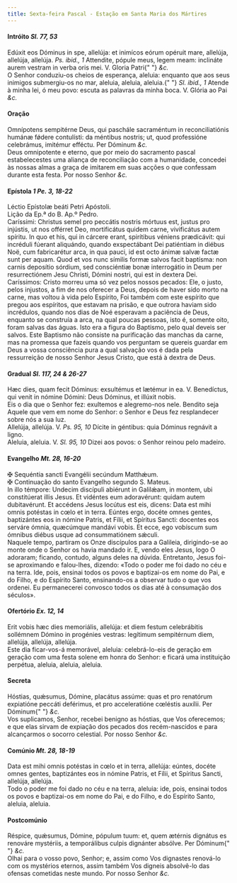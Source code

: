 ```yaml
---
title: Sexta-feira Pascal - Estação em Santa Maria dos Mártires
---
```


<h4 class="text-center">
  Intróito <em>Sl. 77, 53</em>
</h4>
<div class="grid grid-cols-2 gap-5">
  <div class="col-6 dropcaps text-justify">
    Edúxit eos Dóminus in spe, allelúja: et inimícos eórum opéruit mare,
    allelúja, allelúja, allelúja. <em>Ps. ibid., 1</em> Attendite, pópule meus,
    legem meam: inclináte aurem vestram in verba oris mei. V. Gloria Patri{" "}
    <em>&c.</em>
  </div>
  <div class="col-6 dropcaps text-justify">
    O Senhor conduziu-os cheios de esperança, aleluia: enquanto que aos seus
    inimigos submergiu-os no mar, aleluia, aleluia, aleluia.{" "}
    <em>Sl. ibid., 1</em> Atende à minha lei, ó meu povo: escuta as palavras da
    minha boca. V. Glória ao Pai <em>&c.</em>
  </div>
</div>

<h4 class="text-center">Oração</h4>
<div class="grid grid-cols-2 gap-5">
  <div class="col-6 dropcaps text-justify">
    Omnípotens sempitérne Deus, qui paschále sacraméntum in reconciliatiónis
    humánæ fǿdere contulísti: da méntibus nostris; ut, quod professióne
    celebrámus, imitémur efféctu. Per Dóminum <em>&c.</em>
  </div>
  <div class="col-6 dropcaps text-justify">
    Deus omnipotente e eterno, que por meio do sacramento pascal estabelecestes
    uma aliança de reconciliação com a humanidade, concedei às nossas almas a
    graça de imitarem em suas acções o que confessam durante esta festa. Por
    nosso Senhor <em>&c.</em>
  </div>
</div>

<h4 class="text-center">
  Epístola <em>1 Pe. 3, 18-22</em>
</h4>
<div class="grid grid-cols-2 gap-5">
  <div class="col-6 text-justify">Léctio Epístolæ beáti Petri Apóstoli.</div>
  <div class="col-6 text-justify">Lição da Ep.ª do B. Ap.º Pedro.</div>
  <div class="col-6 dropcaps text-justify">
    Caríssimi: Christus semel pro peccátis nostris mórtuus est, justus pro
    injústis, ut nos offérret Deo, mortificátus quidem carne, vivificátus autem
    spíritu. In quo et his, qui in cárcere erant, spirítibus véniens prædicávit:
    qui incréduli fúerant aliquándo, quando exspectábant Dei patiéntiam in
    diébus Noë, cum fabricarétur arca, in qua pauci, id est octo ánimæ salvæ
    factæ sunt per aquam. Quod et vos nunc símilis formæ salvos facit baptísma:
    non carnis deposítio sórdium, sed consciéntiæ bonæ interrogátio in Deum per
    resurrectiónem Jesu Christi, Dómini nostri, qui est in dextera Dei.
  </div>
  <div class="col-6 dropcaps text-justify">
    Caríssimos: Cristo morreu uma só vez pelos nossos pecados: Ele, o justo,
    pelos injustos, a fim de nos oferecer a Deus, depois de haver sido morto na
    carne, mas voltou à vida pelo Espírito, Foi também com este espírito que
    pregou aos espíritos, que estavam na prisão, e que outrora haviam sido
    incrédulos, quando nos dias de Noé esperavam a paciência de Deus, enquanto
    se construía a arca, na qual poucas pessoas, isto é, somente oito, foram
    salvas das águas. Isto era a figura do Baptismo, pelo qual deveis ser
    salvos. Este Baptismo não consiste na purificação das manchas da carne, mas
    na promessa que fazeis quando vos perguntam se quereis guardar em Deus a
    vossa consciência pura a qual salvação vos é dada pela ressurreição de nosso
    Senhor Jesus Cristo, que está à dextra de Deus.
  </div>
</div>

<h4 class="text-center">
  Gradual <em>Sl. 117, 24 & 26-27</em>
</h4>
<div class="grid grid-cols-2 gap-5">
  <div class="col-6 dropcaps text-justify">
    Hæc dies, quam fecit Dóminus: exsultémus et lætémur in ea. V. Benedíctus,
    qui venit in nómine Dómini: Deus Dóminus, et illúxit nobis.
  </div>
  <div class="col-6 dropcaps text-justify">
    Eis o dia que o Senhor fez: exultemos e alegremo-nos nele. Bendito seja
    Aquele que vem em nome do Senhor: o Senhor e Deus fez resplandecer sobre nós
    a sua luz.
  </div>
  <div class="col-6 text-justify">
    Allelúja, allelúja. V. <em>Ps. 95, 10</em> Dícite in géntibus: quia Dóminus
    regnávit a ligno.
  </div>
  <div class="col-6 text-justify">
    Aleluia, aleluia. V. <em>Sl. 95, 10</em> Dizei aos povos: o Senhor reinou
    pelo madeiro.
  </div>
</div>

<h4 class="text-center">
  Evangelho <em>Mt. 28, 16-20</em>
</h4>
<div class="grid grid-cols-2 gap-5">
  <div class="col-6 text-justify">
    <span class="text-danger">&#10016;</span> Sequéntia sancti Evangélii
    secúndum Matthǽum.
  </div>
  <div class="col-6 text-justify">
    <span class="text-danger">&#10016;</span> Continuação do santo Evangelho
    segundo S. Mateus.
  </div>
  <div class="col-6 dropcaps text-justify">
    In illo témpore: Undecim discípuli abiérunt in Galilǽam, in montem, ubi
    constitúerat illis Jesus. Et vidéntes eum adoravérunt: quidam autem
    dubitavérunt. Et accédens Jesus locútus est eis, dicens: Data est mihi omnis
    potéstas in cœlo et in terra. Eúntes ergo, docéte omnes gentes, baptizántes
    eos in nómine Patris, et Fílii, et Spíritus Sancti: docentes eos serváre
    ómnia, quæcúmque mandávi vobis. Et ecce, ego vobíscum sum ómnibus diébus
    usque ad consummatiónem sǽculi.
  </div>
  <div class="col-6 dropcaps text-justify">
    Naquele tempo, partiram os Onze discípulos para a Galileia, dirigindo-se ao
    monte onde o Senhor os havia mandado ir. E, vendo eles Jesus, logo O
    adoraram; ficando, contudo, alguns deles na dúvida. Entretanto, Jesus foi-se
    aproximando e falou-lhes, dizendo: «Todo o poder me foi dado no céu e na
    terra. Ide, pois, ensinai todos os povos e baptizai-os em nome do Pai, e do
    Filho, e do Espírito Santo, ensinando-os a observar tudo o que vos ordenei.
    Eu permanecerei convosco todos os dias até à consumação dos séculos».
  </div>
</div>

<h4 class="text-center">
  Ofertório <em>Ex. 12, 14</em>
</h4>
<div class="grid grid-cols-2 gap-5">
  <div class="col-6 dropcaps text-justify">
    Erit vobis hæc dies memoriális, allelúja: et diem festum celebrábitis
    sollémnem Dómino in progénies vestras: legítimum sempitérnum diem, allelúja,
    allelúja, allelúja.
  </div>
  <div class="col-6 dropcaps text-justify">
    Este dia ficar-vos-á memorável, aleluia: celebrá-lo-eis de geração em
    geração com uma festa solene em honra do Senhor: e ficará uma instituição
    perpétua, aleluia, aleluia, aleluia.
  </div>
</div>

<h4 class="text-center">Secreta</h4>
<div class="grid grid-cols-2 gap-5">
  <div class="col-6 dropcaps text-justify">
    Hóstias, quǽsumus, Dómine, placátus assúme: quas et pro renatórum expiatióne
    peccáti deférimus, et pro acceleratióne cœléstis auxílii. Per Dóminum{" "}
    <em>&c.</em>
  </div>
  <div class="col-6 dropcaps text-justify">
    Vos suplicamos, Senhor, recebei benigno as hóstias, que Vos oferecemos; e
    que elas sirvam de expiação dos pecados dos recém-nascidos e para
    alcançarmos o socorro celestial. Por nosso Senhor <em>&c.</em>
  </div>
</div>

<h4 class="text-center">
  Comúnio <em>Mt. 28, 18-19</em>
</h4>
<div class="grid grid-cols-2 gap-5">
  <div class="col-6 dropcaps text-justify">
    Data est mihi omnis potéstas in cœlo et in terra, allelúja: eúntes, docéte
    omnes gentes, baptizántes eos in nómine Patris, et Fílii, et Spíritus
    Sancti, allelúja, allelúja.
  </div>
  <div class="col-6 dropcaps text-justify">
    Todo o poder me foi dado no céu e na terra, aleluia: ide, pois, ensinai
    todos os povos e baptizai-os em nome do Pai, e do Filho, e do Espírito
    Santo, aleluia, aleluia.
  </div>
</div>

<h4 class="text-center">Postcomúnio</h4>
<div class="grid grid-cols-2 gap-5">
  <div class="col-6 dropcaps text-justify">
    Réspice, quǽsumus, Dómine, pópulum tuum: et, quem ætérnis dignátus es
    renováre mystériis, a temporálibus culpis dignánter absólve. Per Dóminum{" "}
    <em>&c.</em>
  </div>
  <div class="col-6 dropcaps text-justify">
    Olhai para o vosso povo, Senhor; e, assim como Vos dignastes renová-lo com
    os mystérios eternos, assim também Vos digneis absolvê-lo das ofensas
    cometidas neste mundo. Por nosso Senhor <em>&c.</em>
  </div>
</div>

